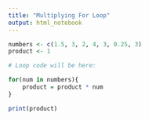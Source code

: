 ```yaml
---
title: "Multiplying For Loop"
output: html_notebook
---
```


```r

numbers <- c(1.5, 3, 2, 4, 3, 0.25, 3)
product <- 1

# Loop code will be here:

for(num in numbers){
    product = product * num
}

print(product)

```
